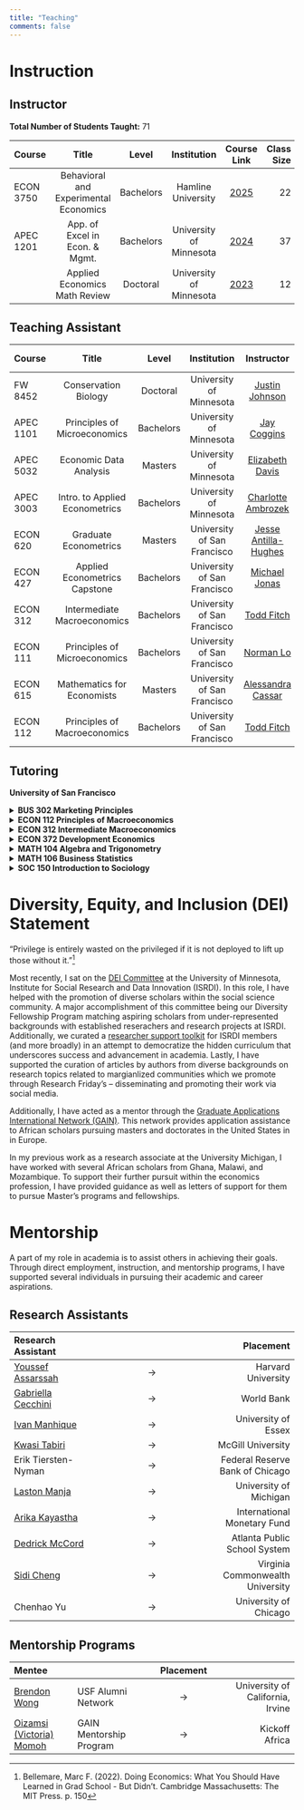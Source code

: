 ```yaml
---
title: "Teaching"
comments: false
---
```


<!-- # Teaching Statement

Forthcoming... -->

<!--

https://docs.google.com/document/d/15bkj6GG60wbiSDvtQFHASi5oDRczDeDC-wvKTeC5A6s/edit
  - student learning goals
  - teaching methods
  - measuring student learning
  - personalization (personal experience shape teaching)
  - addressing diversity in the classroom and technology

 An important element of your teaching statement is self-awareness or reflectiveness. As a starting point, consider:

    How do you adapt your classroom to respond to student population needs?
    How do you consider student needs and feedback in the development of your courses overall?
    How do you motivate and engage students?
    How do you know when your approach is successful?

You want this statement to demonstrate the following to a search committee:

    You have thought through a deliberate approach to course design, content selection, and material delivery (new and potential courses you have taught or are proposing)
    You will continue to develop, learn, and grow as a teacher
    You will consider and engage the needs of the student population at their institution. -->


# Instruction


<!-- My experience in teaching comes from my roles instructing economics and mathematics from the undergraduate level to the doctoral level. -->

<!-- 
## Lecture Notes

- Microeconomic Theory
  - Consumer Behavior
  - Risk and Uncertainty
  - Production
  - Partial Equilbrium and Welfare
  - General Equilbrium
  - Game Theory
- Macroeconomic Theory
- Reduced Form Econometrics
- Structural Econometrics
- Environmental Economics
- Development Economics
- Behavioral Economics
- Bioeconomics -- Evolutionary Pyschology Approach
- History of Economic Thought -->


## Instructor

**Total Number of Students Taught:** 71

| Course | Title  | Level |  Institution | Course Link | Class Size |
| :---        |    :----:   |    :----:   |    :----:   |    :----:   |           ---: |
| ECON 3750 | Behavioral and Experimental Economics  | Bachelors |  Hamline University | [2025](https://www.coursicle.com/hamline/courses/ECON/3750/) | 22 |
| APEC 1201 | App. of Excel in Econ. & Mgmt.  | Bachelors |  University of Minnesota | [2024](https://umn.lol/class/APEC1201/applications-of-excel-in-economics-and-management) | 37 |
|           | Applied Economics Math Review  | Doctoral |  University of Minnesota | [2023](https://github.com/mcwayrm/apec_math_review_2023) | 12 |



## Teaching Assistant

| Course | Title  | Level |  Institution | Instructor | Course Link | Class Size |
| :---        |    :----:   |    :----:   |    :----:   |    :----:   |      :----:   |         ---: |
| FW 8452 | Conservation Biology  | Doctoral |  University of Minnesota | [Justin Johnson](https://justinandrewjohnson.com/) |  [2025](https://umtc.catalog.prod.coursedog.com/courses/0099111) | ## |
| APEC 1101 | Principles of Microeconomics  | Bachelors |  University of Minnesota | [Jay Coggins](https://apec.umn.edu/people/jay-coggins) |  [2025](https://ccaps.umn.edu/college-in-the-schools/courses/principles-microeconomics) | 123 |
| APEC 5032 | Economic Data Analysis  | Masters |  University of Minnesota | [Elizabeth Davis](https://apec.umn.edu/people/elizabeth-davis) |  [2024](https://umtc.catalog.prod.coursedog.com/courses/7953521) | 4 |
| APEC 3003 | Intro. to Applied Econometrics  | Bachelors |  University of Minnesota | [Charlotte Ambrozek](https://charlotteambrozek.weebly.com/) |  [2023](https://onestop2.umn.edu/pcas/viewCatalogCourse.do?courseId=814054) | 9 |
| ECON 620 | Graduate Econometrics  | Masters |  University of San Francisco | [Jesse Antilla-Hughes](https://sites.google.com/site/jesseanttilahughes/) | [2020](https://catalog.usfca.edu/preview_program.php?catoid=22&poid=13244&returnto=3107) | 32 |
| ECON 427 | Applied Econometrics Capstone  | Bachelors |  University of San Francisco | [Michael Jonas](https://scholar.google.com/citations?user=c97cvAwAAAAJ&hl=en) | [2020](https://catalog.usfca.edu/preview_course_nopop.php?catoid=22&coid=189556) | 15 |
| ECON 312 | Intermediate Macroeconomics  | Bachelors |  University of San Francisco | [Todd Fitch](https://www.usfca.edu/faculty/todd-fitch) | [2020](https://catalog.usfca.edu/preview_course_nopop.php?catoid=22&coid=186549) | 34 |
| ECON 111 | Principles of Microeconomics  | Bachelors |  University of San Francisco | [Norman Lo](https://normanlo4319.github.io/Norman_Lo_Web/) | [2020](https://catalog.usfca.edu/preview_course_nopop.php?catoid=22&coid=186538) | 48 |
| ECON 615 | Mathematics for Economists  | Masters |  University of San Francisco | [Alessandra Cassar](https://www.alessandracassar.net/) | [2019](https://catalog.usfca.edu/preview_program.php?catoid=22&poid=13244&returnto=3107) | 24 |
| ECON 112 | Principles of Macroeconomics  | Bachelors |  University of San Francisco | [Todd Fitch](https://www.usfca.edu/faculty/todd-fitch) | [2019](https://catalog.usfca.edu/preview_course_nopop.php?catoid=22&coid=186539) | 54 |



## Tutoring


**University of San Francisco**


<details>
  <summary> <strong> BUS 302 Marketing Principles </strong> </summary>
   <ul>
     <li> Level: Undergraduate Course </li>
     <li><a href="https://catalog.usfca.edu/preview_course_nopop.php?catoid=35&coid=530317" target="_blank">Course Link</a></li>
   </ul>
</details>  

<details>
  <summary> <strong> ECON 112 Principles of Macroeconomics </strong> </summary>
   <ul>
     <li> Level: Undergraduate Course </li>
     <li><a href="https://catalog.usfca.edu/preview_course_nopop.php?catoid=22&coid=186539" target="_blank">Course Link</a></li>
   </ul>
</details> 

<details>
  <summary> <strong> ECON 312 Intermediate Macroeconomics </strong> </summary>
   <ul>
     <li> Level: Undergraduate Course </li>
     <li><a href="https://catalog.usfca.edu/preview_course_nopop.php?catoid=22&coid=186549" target="_blank">Course Link</a></li>
   </ul>
</details> 

<details>
  <summary> <strong> ECON 372 Development Economics </strong> </summary>
   <ul>
     <li> Level: Undergraduate Course </li>
     <li><a href="https://catalog.usfca.edu/preview_course_nopop.php?catoid=22&coid=186554" target="_blank">Course Link</a></li>
   </ul>
</details> 

<details>
  <summary> <strong> MATH 104 Algebra and Trigonometry </strong> </summary>
   <ul>
     <li> Level: Undergraduate Course </li>
     <li><a href="https://catalog.usfca.edu/preview_course_nopop.php?catoid=35&coid=531753" target="_blank">Course Link</a></li>
   </ul>
</details> 

<details>
  <summary> <strong> MATH 106 Business Statistics </strong> </summary>
   <ul>
     <li> Level: Undergraduate Course </li>
     <li><a href="https://catalog.usfca.edu/preview_program.php?catoid=22&poid=34872&returnto=3104" target="_blank">Course Link</a></li>
   </ul>
</details> 


<details>
  <summary> <strong> SOC 150 Introduction to Sociology </strong> </summary>
   <ul>
     <li> Level: Undergraduate Course </li>
     <li><a href="https://catalog.usfca.edu/preview_course_nopop.php?catoid=22&coid=188652" target="_blank">Course Link</a></li>
   </ul>
</details> 


# Diversity, Equity, and Inclusion (DEI) Statement

<!-- ## Knowledge and Understanding of DEI -->

<!-- 
- Diversity with respect to different identities: ethnic, socioeconomic, racial, gender, sexual orientation, disability, and cultural differences
- Personal experience or perspective. 
- Demographic data related to diversity in higher education.
- Distinctions and connections between diversity, equity, inclusion, and belonging.
- Core values that every faculty member should actively contribute to.

References to important aspects of DEI. [^1]


[^1]: My reference. -->

"Privilege is entirely wasted on the privileged if it is not deployed to lift up those without it."[^1]

[^1]:  Bellemare, Marc F. (2022). Doing Economics: What You Should Have Learned in Grad School - But Didn't. Cambridge Massachusetts: The MIT Press. p. 150


<!-- ## Track Record on DEI -->

<!-- - Describes multiple activities in depth, with detailed information about both their role in the activities and the outcomes. Activities may span research, teaching and service, and could include applying their research skills or expertise to investigating diversity, equity, inclusion, and belonging.
- Organized or spoken at workshops or other events (depending on career stage) aimed at increasing others' understanding of diversity, equity, inclusion, and belonging as one aspect of their track record.

In my previous work as a research associate at the University Michigan, I have worked with several african scholars from Ghana, Malawi, and Mozambique. To support their further pursuit wihtin the economic field, I have provided guidance and provided letters of support for them to pursue Master's programs and fellowships. -->


Most recently, I sat on the [DEI Committee](https://isrdi.umn.edu/equity-diversity/dei) at the University of Minnesota, Institute for Social Research and Data Innovation (ISRDI). In this role, I have helped with the promotion of diverse scholars within the social science community. A major accomplishment of this committee being our Diversity Fellowship Program matching aspiring scholars from under-represented backgrounds with established reserachers and research projects at ISRDI. Additionally, we curated a [researcher support toolkit](https://isrdi.umn.edu/researcher-toolkit) for ISRDI members (and more broadly) in an attempt to democratize the hidden curriculum that underscores success and advancement in academia. Lastly, I have supported the curation of articles by authors from diverse backgrounds on research topics related to margianlized communities which we promote through Research Friday's -- disseminating and promoting their work via social media.

Additionally, I have acted as a mentor through the [Graduate Applications International Network (GAIN)](https://gain-network.net/mentors). This network provides application assistance to African scholars pursuing masters and doctorates in the United States in in Europe. 

In my previous work as a research associate at the University Michigan, I have worked with several African scholars from Ghana, Malawi, and Mozambique. To support their further pursuit within the economics profession, I have provided guidance as well as letters of support for them to pursue Master's programs and fellowships.


<!-- ## Plans for Advancing DEI -->

<!-- - Include a section on promoting pursuing a PhD for underrepresented groups in introductory economics course.
- Add a resources page to my personal website to democractize resources within the economics profession to level the playing field for those from under-resourced communities
- Continue to collaborate with partners within LMIC countries for my fieldwork. In doing so, promote their advancement within the field and encourage their collaboration as coauthors on relevant research.  -->

<!-- Forthcoming... -->




# Mentorship

A part of my role in academia is to assist others in achieving their goals. Through direct employment, instruction, and mentorship programs, I have supported several individuals in pursuing their academic and career aspirations. 

<!--
 
## Doctoral Thesis

| Year       | [Ivan Manhique](https://www.researchgate.net/profile/Ivan-Manhique) | Thesis Title | &rarr; | University of Essex |
| :---        | :---        | :---        |    :----:   |          ---: |
| Year        | [Ivan Manhique](https://www.researchgate.net/profile/Ivan-Manhique) |  Thesis Title | &rarr; | University of Essex |

    
## Masters Thesis

| Year       | [Ivan Manhique](https://www.researchgate.net/profile/Ivan-Manhique) | Thesis Title | &rarr; | University of Essex |
| :---        | :---        | :---        |    :----:   |          ---: |
| Year        | [Ivan Manhique](https://www.researchgate.net/profile/Ivan-Manhique) |  Thesis Title | &rarr; | University of Essex |
    
## Undergraduate Thesis

| Year       | [Ivan Manhique](https://www.researchgate.net/profile/Ivan-Manhique) | Thesis Title | &rarr; | University of Essex |
| :---        | :---        | :---        |    :----:   |          ---: |
| Year        | [Ivan Manhique](https://www.researchgate.net/profile/Ivan-Manhique) |  Thesis Title | &rarr; | University of Essex |

-->

## Research Assistants

| Research Assistant |  | Placement |
| :---        |    :----:   |          ---: |
| [Youssef Assarssah](https://www.hks.harvard.edu/centers/cid/about-cid/people/fellows/youssef-assarssah) | &rarr; | Harvard University |
| [Gabriella Cecchini](https://blogs.worldbank.org/en/team/g/gabriela-paczko-bozko-cecchini) | &rarr; | World Bank |
| [Ivan Manhique](https://www.researchgate.net/profile/Ivan-Manhique) | &rarr; | University of Essex |
| [Kwasi Tabiri](https://gh.linkedin.com/kwasi-gyabaa-tabiri-143021a1) | &rarr; | McGill University |
| Erik Tiersten-Nyman | &rarr; | Federal Reserve Bank of Chicago |
| [Laston Manja](https://laston-manja.github.io/) | &rarr; | University of Michigan |
| [Arika Kayastha](https://www.linkedin.com/in/arika-kayastha) | &rarr; | International Monetary Fund |
| [Dedrick McCord](https://www.linkedin.com/in/dedrick-mccord-73699aaa) | &rarr; | Atlanta Public School System |
| [Sidi Cheng](https://wilder.vcu.edu/people/doctoral-students/sidi-cheng.html) | &rarr; | Virginia Commonwealth University |
| Chenhao Yu | &rarr; | University of Chicago |


## Mentorship Programs

| Mentee |  | Placement |
| :---        | :---        |    :----:   |          ---: |
| [Brendon Wong](https://www.linkedin.com/in/brendon-wong-55b259215/) | USF Alumni Network | &rarr; | University of California, Irvine |
| [Oizamsi (Victoria) Momoh](https://www.linkedin.com/in/oizamsi-victoria-momoh/?originalSubdomain=ng) | GAIN Mentorship Program | &rarr; | Kickoff Africa |

<!-- | [Joeseph Glaser](https://www.linkedin.com/in/joseph-glaser-284455265) | Service Leadership Program | &rarr; | TBD |
| [Nick Parafiniuk](https://dspslu.wixsite.com/website-1/contact-us-1) | Service Leadership Program | &rarr; | TBD | -->